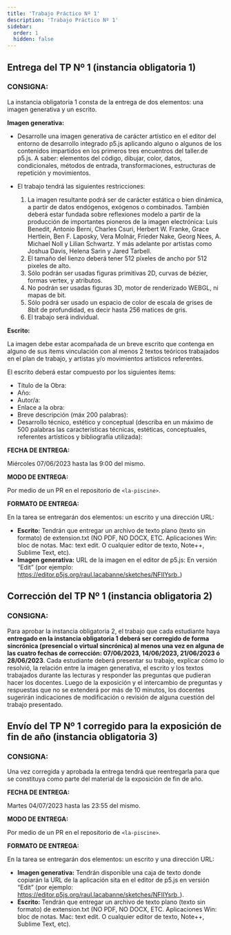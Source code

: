 ```yaml
---
title: 'Trabajo Práctico Nº 1'
description: 'Trabajo Práctico Nº 1'
sidebar:
  order: 1
  hidden: false
---
```


## Entrega del TP Nº 1 (instancia obligatoria 1)

### CONSIGNA:

La instancia obligatoria 1 consta de la entrega de dos elementos: una imagen generativa y un escrito.

**Imagen generativa:**

- Desarrolle una imagen generativa de carácter artístico en el editor del entorno de desarrollo integrado p5.js aplicando alguno o algunos de los contenidos impartidos en los primeros tres encuentros del taller.de p5.js. A saber: elementos del código, dibujar, color, datos, condicionales, métodos de entrada, transformaciones, estructuras de repetición y movimientos.

- El trabajo tendrá las siguientes restricciones:

  1. La imagen resultante podrá ser de carácter estática o bien dinámica, a partir de datos endógenos, exógenos o combinados. También deberá estar fundada sobre reflexiones modelo a partir de la producción de importantes pioneros de la imagen electrónica: Luis Benedit, Antonio Berni, Charles Csuri, Herbert W. Franke, Grace Hertlein, Ben F. Laposky, Vera Molnár, Frieder Nake, Georg Nees, A. Michael Noll y Lilian Schwartz. Y más adelante por artistas como Joshua Davis, Helena Sarin y Jared Tarbell.
  2. El tamaño del lienzo deberá tener 512 pixeles de ancho por 512 pixeles de alto.
  3. Sólo podrán ser usadas figuras primitivas 2D, curvas de bézier, formas vertex, y atributos.
  4. No podrán ser usadas figuras 3D, motor de renderizado WEBGL, ni mapas de bit.
  5. Sólo podrá ser usado un espacio de color de escala de grises de 8bit de profundidad, es decir hasta 256 matices de gris.
  6. El trabajo será individual.


**Escrito:**

La imagen debe estar acompañada de un breve escrito que contenga en alguno de sus ítems vinculación con al menos 2 textos teóricos trabajados en el plan de trabajo, y artistas y/o movimientos artísticos referentes.

El escrito deberá estar compuesto por los siguientes ítems:

- Título de la Obra:
- Año:
- Autor/a:
- Enlace a la obra:
- Breve descripción (máx 200 palabras):
- Desarrollo técnico, estético y conceptual (describa en un máximo de 500 palabras las características técnicas, estéticas, conceptuales, referentes artísticos y bibliografía utilizada):


**FECHA DE ENTREGA:**

Miércoles 07/06/2023 hasta las 9:00 del mismo.

**MODO DE ENTREGA:**

Por medio de un PR en el repositorio de `<la-piscine>`.

**FORMATO DE ENTREGA:**

En la tarea se entregarán dos elementos: un escrito y una dirección URL:

- **Escrito:** Tendrán que entregar un archivo de texto plano (texto sin formato) de extension.txt (NO PDF, NO DOCX, ETC. Aplicaciones Win: bloc de notas. Mac: text edit. O cualquier editor de texto, Note++, Sublime Text, etc).
- **Imagen generativa:** URL de la imagen en el editor de p5.js: En versión “Edit” (por ejemplo: https://editor.p5js.org/raul.lacabanne/sketches/NFIIYsrb_)

## Corrección del TP Nº 1 (instancia obligatoria 2)

### CONSIGNA:

Para aprobar la instancia obligatoria 2, el trabajo que cada estudiante haya **entregado en la instancia obligatoria 1 deberá ser corregido de forma sincrónica (presencial o virtual sincrónica) al menos una vez en alguna de las cuatro fechas de corrección: 07/06/2023, 14/06/2023, 21/06/2023 ó 28/06/2023**. Cada estudiante deberá presentar su trabajo, explicar cómo lo resolvió, la relación entre la imagen generativa, el escrito y los textos trabajados durante las lecturas y responder las preguntas que pudieran hacer los docentes. Luego de la exposición y el intercambio de preguntas y respuestas que no se extenderá por más de 10 minutos, los docentes sugerirán indicaciones de modificación o revisión de alguna cuestión del trabajo presentado.

## Envío del TP Nº 1 corregido para la exposición de fin de año (instancia obligatoria 3)

### CONSIGNA:

Una vez corregida y aprobada la entrega tendrá que reentregarla para que se constituya como parte del material de la exposición de fin de año.

**FECHA DE ENTREGA:**

Martes 04/07/2023 hasta las 23:55 del mismo.

**MODO DE ENTREGA:**

Por medio de un PR en el repositorio de `<la-piscine>`.

**FORMATO DE ENTREGA:**

En la tarea se entregarán dos elementos: un escrito y una dirección URL:

- **Imagen generativa:** Tendrán disponible una caja de texto donde copiarán la URL de la aplicación sita en el editor de p5.js en versión “Edit” (por ejemplo: https://editor.p5js.org/raul.lacabanne/sketches/NFIIYsrb_).
- **Escrito:** Tendrán que entregar un archivo de texto plano (texto sin formato) de extension.txt (NO PDF, NO DOCX, ETC. Aplicaciones Win: bloc de notas. Mac: text edit. O cualquier editor de texto, Note++, Sublime Text, etc).